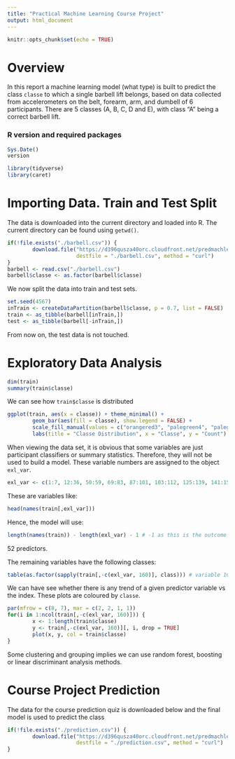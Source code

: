 ```yaml
---
title: "Practical Machine Learning Course Project"
output: html_document
---
```


```r
knitr::opts_chunk$set(echo = TRUE)
```

# Overview

In this report a machine learning model (what type) is built to predict the class `classe` to which a single barbell lift belongs, based on data collected from accelerometers on the belt, forearm, arm, and dumbell of 6 participants. There are 5 classes (A, B, C, D and E), with class "A" being a correct barbell lift.

### R version and required packages

```r
Sys.Date()
version
```

```r
library(tidyverse)
library(caret)
```

# Importing Data. Train and Test Split

The data is downloaded into the current directory and loaded into R. The current directory can be found using `getwd()`.

```r
if(!file.exists("./barbell.csv")) {
        download.file("https://d396qusza40orc.cloudfront.net/predmachlearn/pml-training.csv",
                      destfile = "./barbell.csv", method = "curl")
}
barbell <- read.csv("./barbell.csv")
barbell$classe <- as.factor(barbell$classe)
```

We now split the data into train and test sets.

```r
set.seed(4567)
inTrain <- createDataPartition(barbell$classe, p = 0.7, list = FALSE)
train <- as_tibble(barbell[inTrain,])
test <- as_tibble(barbell[-inTrain,])
```

From now on, the test data is not touched.

# Exploratory Data Analysis

```r
dim(train)
summary(train$classe)
```

We can see how `train$classe` is distributed

```r
ggplot(train, aes(x = classe)) + theme_minimal() +
        geom_bar(aes(fill = classe), show.legend = FALSE) +
        scale_fill_manual(values = c("orangered3", "palegreen4", "palegreen3", "palegreen2", "palegreen1")) +
        labs(title = "Classe Distribution", x = "Classe", y = "Count")
```

When viewing the data set, it is obvious that some variables are just participant classifiers or summary statistics. Therefore, they will not be used to build a model. These variable numbers are assigned to the object `exl_var`.

```r
exl_var <- c(1:7, 12:36, 50:59, 69:83, 87:101, 103:112, 125:139, 141:150)
```

These are variables like:

```r
head(names(train[,exl_var]))
```

Hence, the model will use:

```r
length(names(train)) - length(exl_var) - 1 # -1 as this is the outcome variable
```

52 predictors.

The remaining variables have the following classes:

```r
table(as.factor(sapply(train[,-c(exl_var, 160)], class))) # variable 160 is the outcome
```

We can have see whether there is any trend of a given predictor variable vs the index. These plots are coloured by `classe`.

```r
par(mfrow = c(8, 7), mar = c(2, 2, 1, 1))
for(i in 1:ncol(train[,-c(exl_var, 160)])) {
        x <- 1:length(train$classe)
        y <- train[,-c(exl_var, 160)][, i, drop = TRUE]
        plot(x, y, col = train$classe)
}
```

Some clustering and grouping implies we can use random forest, boosting or linear discriminant analysis methods.

# Course Project Prediction

The data for the course prediction quiz is downloaded below and the final model is used to predict the class

```r
if(!file.exists("./prediction.csv")) {
        download.file("https://d396qusza40orc.cloudfront.net/predmachlearn/pml-testing.csv",
                      destfile = "./prediction.csv", method = "curl")
}
```

